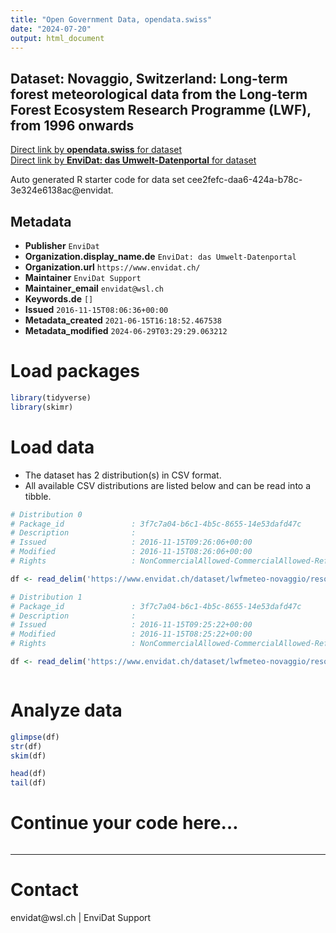 ```yaml
---
title: "Open Government Data, opendata.swiss"
date: "2024-07-20"
output: html_document
---
```


## Dataset: Novaggio, Switzerland: Long-term forest meteorological data from the Long-term Forest Ecosystem Research Programme (LWF), from 1996 onwards



[Direct link by **opendata.swiss** for dataset](https://opendata.swiss/de/dataset/novaggio-switzerland-long-term-forest-meteorological-data-from-the-long-term-forest-ecosystem-r)<br>
[Direct link by **EnviDat: das Umwelt-Datenportal** for dataset](https://www.envidat.ch/#/metadata/lwfmeteo-novaggio)

Auto generated R starter code for data set cee2fefc-daa6-424a-b78c-3e324e6138ac@envidat.

## Metadata

- **Publisher** `EnviDat`
- **Organization.display_name.de** `EnviDat: das Umwelt-Datenportal`
- **Organization.url** `https://www.envidat.ch/`
- **Maintainer** `EnviDat Support`
- **Maintainer_email** `envidat@wsl.ch`
- **Keywords.de** `[]`
- **Issued** `2016-11-15T08:06:36+00:00`
- **Metadata_created** `2021-06-15T16:18:52.467538`
- **Metadata_modified** `2024-06-29T03:29:29.063212`


# Load packages

```r

library(tidyverse)
library(skimr)

```

# Load data

-   The dataset has 2 distribution(s) in CSV format.
-   All available CSV distributions are listed below and can be read into a tibble.

```r

# Distribution 0
# Package_id               : 3f7c7a04-b6c1-4b5c-8655-14e53dafd47c
# Description              : 
# Issued                   : 2016-11-15T09:26:06+00:00
# Modified                 : 2016-11-15T08:26:06+00:00
# Rights                   : NonCommercialAllowed-CommercialAllowed-ReferenceRequired

df <- read_delim('https://www.envidat.ch/dataset/lwfmeteo-novaggio/resource/c233f5ad-47f9-42f2-99f4-f7eb776d030c')

# Distribution 1
# Package_id               : 3f7c7a04-b6c1-4b5c-8655-14e53dafd47c
# Description              : 
# Issued                   : 2016-11-15T09:25:22+00:00
# Modified                 : 2016-11-15T08:25:22+00:00
# Rights                   : NonCommercialAllowed-CommercialAllowed-ReferenceRequired

df <- read_delim('https://www.envidat.ch/dataset/lwfmeteo-novaggio/resource/cfcaf24a-9db8-4c9e-a199-feb4b81525da')



```

# Analyze data

```r

glimpse(df)
str(df)
skim(df)

head(df)
tail(df)

```

# Continue your code here...

```r

```

------------------------------------------------------------------------

# Contact

envidat@wsl.ch | EnviDat Support
